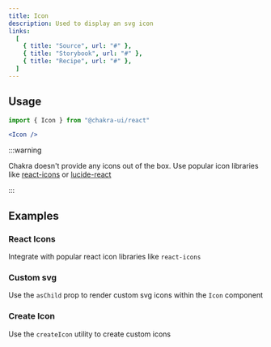 ```yaml
---
title: Icon
description: Used to display an svg icon
links:
  [
    { title: "Source", url: "#" },
    { title: "Storybook", url: "#" },
    { title: "Recipe", url: "#" },
  ]
---
```


<ExampleTabs name="icon-basic" />

## Usage

```jsx
import { Icon } from "@chakra-ui/react"
```

```jsx
<Icon />
```

:::warning

Chakra doesn't provide any icons out of the box. Use popular icon libraries like
[react-icons](https://react-icons.github.io/react-icons/) or
[lucide-react](https://lucide.dev/react/)

:::

## Examples

### React Icons

Integrate with popular react icon libraries like `react-icons`

<ExampleTabs name="icon-with-react-icon" />

### Custom svg

Use the `asChild` prop to render custom svg icons within the `Icon` component

<ExampleTabs name="icon-with-custom-svg" />

### Create Icon

Use the `createIcon` utility to create custom icons

<ExampleTabs name="icon-with-create-icon" />
